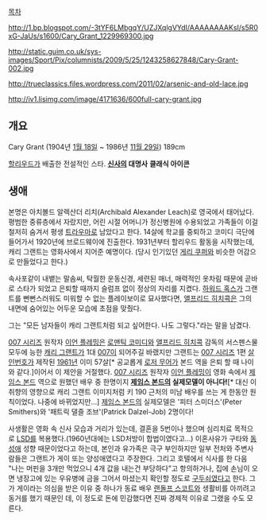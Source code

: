 [[목차]]

http://1.bp.blogspot.com/-3tYF6LMbgqY/UZJXqlgVYdI/AAAAAAAAKsI/s5R0xG-JaUs/s1600/Cary_Grant_1229969300.jpg

http://static.guim.co.uk/sys-images/Sport/Pix/columnists/2009/5/25/1243258627848/Cary-Grant-002.jpg

http://trueclassics.files.wordpress.com/2011/02/arsenic-and-old-lace.jpg

http://iv1.lisimg.com/image/4171636/600full-cary-grant.jpg

== 개요 ==
Cary Grant (1904년 [[1월 18일]] ~ 1986년 [[11월 29일]]) 
189cm
  
[[할리우드]]가 배출한 전설적인 스타. 
'''[[신사]]의 대명사'''
'''클래식 아이콘'''

'''{{{+1 모든 사람이 캐리 그랜트가 되고 싶어 합니다. 심지어 나조차도 캐리 그랜트가 되고 싶다니까요}}}'''

== 생애 ==
본명은 아치볼드 알렉산더 리치(Archibald Alexander Leach)로 영국에서 태어났다. 평범한 중류층에서 자랐지만, 어린 시절 어머니가 정신병원에 수용되었고 가족들이 이걸 철저히 숨겨서 평생 [[트라우마]]로 남았다고 한다. 14살에 학교를 중퇴하고 코미디 극단에 들어가서 1920년에 브로드웨이에 진출한다. 1931년부터 할리우드 활동을 시작했는데, 캐리 그랜트는 영화사에서 지어준 예명이다. (당시 인기있던 [[게리 쿠퍼]]와 비슷한 어감으로 만들었다고 한다.)

속사포같이 내뱉는 말솜씨, 탁월한 운동신경, 세련된 매너, 매력적인 옷차림 때문에 곧바로 스타가 되었고 은퇴할 때까지 슬럼프 없이 정상의 자리를 지켰다. [[하워드 혹스]]가 그랜트를 뻔뻔스러워도 미워할 수 없는 플레이보이로 묘사했다면, [[앨프리드 히치콕]]은 그의 내면에 숨어있는 어두운 모습에 초점을 맞췄다. 

그는 "모든 남자들이 캐리 그랜트처럼 되고 싶어한다. 나도 그렇다."라는 말을 남겼다.

[[007 시리즈]] 원작자 [[이언 플레밍]]은 [[로맨틱 코미디]]와 [[앨프리드 히치콕]] 감독의 서스펜스물 모두에 능한 [[캐리 그랜트]]가 1대 [[제임스 본드|007]]이 되어주길 바랬지만 그랜트는 [[007 시리즈]] 1편 [[살인번호]]가 제작된 [[1961년]] 이미 57살[* 공교롭게 [[로저 무어]]가 본드 역을 은퇴 할 때 나이와 같다.]이어서 이 제안을 거절했다. [[007 시리즈]] 원작자 [[이언 플레밍]]이 영화 속에서 [[제임스 본드]] 역으로 원했던 배우 중 한명이지 '''[[제임스 본드]]의 실제모델이 아니다!'''[* 대신 이 취향의 영향으로 캐리 그랜트 이미지처럼 키 190 근처의 미남 배우를 쓰는 게 한동안 원칙이었다. 나중에 바뀌었지만...] [[제임스 본드]]의 실제모델은 '피터 스미더스'(Peter Smithers)와 '패트릭 댈즐 조브'(Patrick Dalzel-Job) 2명이다! 

사생활은 영화 속 신사 모습과 거리가 있는데, 결혼을 5번이나 했으며 심리치료 목적으로 [[LSD]]를 복용했다.(1960년대에는 LSD처방이 합법이였다고...) 이혼사유가 구타와 [[동성애]] 성향 때문이었다고 하는데, 본인과 유가족은 극구 부인하지만 일부 전처와 주변사람들은 그랜트가 게이 또는 양성애였다고 주장한다. 그리고 호텔에서 식사를 한 다음 "나는 머핀을 3개만 먹었으니 4개 값을 내는건 부당하다"고 항의하거나, 집에 손님이 오면 냉장고에 있는 우유병에 금을 그어서 마셨는지 확인할 정도로 [[구두쇠]]였다고 한다. 그가 게이라는 의심을 받은 이유 중 하나가 동료 배우 [[랜돌프 스코트]]와 생활비를 아끼려고 동거를 했기 때문인 데, 이 정도로 돈에 민감했다면 진짜 경제적 이유로 그랬을 수도 모른다.
